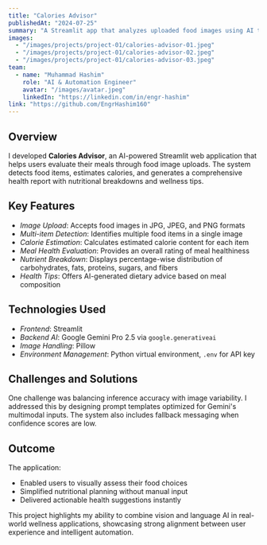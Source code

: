 ```yaml
---
title: "Calories Advisor"
publishedAt: "2024-07-25"
summary: "A Streamlit app that analyzes uploaded food images using AI to estimate calories, provide nutritional breakdowns, and offer health advice."
images:
  - "/images/projects/project-01/calories-advisor-01.jpeg"
  - "/images/projects/project-01/calories-advisor-02.jpeg"
  - "/images/projects/project-01/calories-advisor-03.jpeg"
team:
  - name: "Muhammad Hashim"
    role: "AI & Automation Engineer"
    avatar: "/images/avatar.jpeg"
    linkedIn: "https://linkedin.com/in/engr-hashim"
link: "https://github.com/EngrHashim160"
---
```


## Overview

I developed **Calories Advisor**, an AI-powered Streamlit web application that helps users evaluate their meals through food image uploads. The system detects food items, estimates calories, and generates a comprehensive health report with nutritional breakdowns and wellness tips.

## Key Features

- *Image Upload*: Accepts food images in JPG, JPEG, and PNG formats
- *Multi-item Detection*: Identifies multiple food items in a single image
- *Calorie Estimation*: Calculates estimated calorie content for each item
- *Meal Health Evaluation*: Provides an overall rating of meal healthiness
- *Nutrient Breakdown*: Displays percentage-wise distribution of carbohydrates, fats, proteins, sugars, and fibers
- *Health Tips*: Offers AI-generated dietary advice based on meal composition

## Technologies Used

- *Frontend*: Streamlit
- *Backend AI*: Google Gemini Pro 2.5 via `google.generativeai`
- *Image Handling*: Pillow
- *Environment Management*: Python virtual environment, `.env` for API key

## Challenges and Solutions

One challenge was balancing inference accuracy with image variability. I addressed this by designing prompt templates optimized for Gemini's multimodal inputs. The system also includes fallback messaging when confidence scores are low.

## Outcome

The application:
- Enabled users to visually assess their food choices
- Simplified nutritional planning without manual input
- Delivered actionable health suggestions instantly

This project highlights my ability to combine vision and language AI in real-world wellness applications, showcasing strong alignment between user experience and intelligent automation.